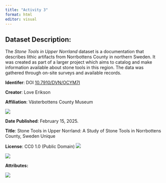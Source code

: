 ---
title: "Activity 3"
format: html
editor: visual
---

## Dataset Description:

The *Stone Tools in Upper Norrland* dataset is a documentation that describes lithic artifacts from Norrbottens County in northern Sweden. It was created as part of a larger project which aims to catalog and make information available about stone tools in this region. The data was gathered through on-site surveys and available records.

**Identifer**: DOI [10.7910/DVN/OCYM7I](https://dataverse.harvard.edu/dataset.xhtml?persistentId=doi:10.7910/DVN/OCYM7I)

**Creator**: Love Erikson

**Affiliation**: Västerbottens County Museum

![](images/clipboard-3423783402.png)

**Date Published**: February 15, 2025.

**Title**: Stone Tools in Upper Norrland: A Study of Stone Tools in Norrbottens County, Sweden Unique

**License**: CC0 1.0 (Public Domain) ![](images/clipboard-1759932937.png)

![](images/Act3screen2.png)

**Attributes:**

![](images/Act3screen4.png)
